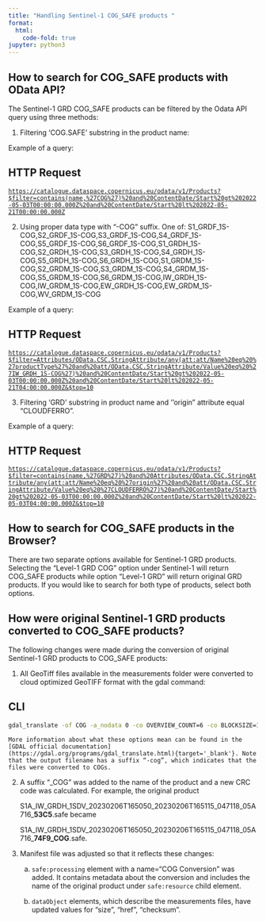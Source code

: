 ```yaml
---
title: "Handling Sentinel-1 COG_SAFE products "
format:
  html:
    code-fold: true
jupyter: python3
---
```


## How to search for COG_SAFE products with OData API?

The Sentinel-1 GRD COG_SAFE products can be filtered by the Odata API query using three methods:

1.	Filtering ‘COG.SAFE’ substring in the product name:

Example of a query:

::: {.panel-tabset}

# HTTP Request

[`https://catalogue.dataspace.copernicus.eu/odata/v1/Products?$filter=contains(name,%27COG%27)%20and%20ContentDate/Start%20gt%202022-05-03T00:00:00.000Z%20and%20ContentDate/Start%20lt%202022-05-21T00:00:00.000Z`](https://catalogue.dataspace.copernicus.eu/odata/v1/Products?$filter=contains(name,%27COG%27)%20and%20ContentDate/Start%20gt%202022-05-03T00:00:00.000Z%20and%20ContentDate/Start%20lt%202022-05-21T00:00:00.000Z){target="_blank"}

:::

2.	Using proper data type with “-COG” suffix. One of: S1_GRDF_1S-COG,S2_GRDF_1S-COG,S3_GRDF_1S-COG,S4_GRDF_1S-COG,S5_GRDF_1S-COG,S6_GRDF_1S-COG,S1_GRDH_1S-COG,S2_GRDH_1S-COG,S3_GRDH_1S-COG,S4_GRDH_1S-COG,S5_GRDH_1S-COG,S6_GRDH_1S-COG,S1_GRDM_1S-COG,S2_GRDM_1S-COG,S3_GRDM_1S-COG,S4_GRDM_1S-COG,S5_GRDM_1S-COG,S6_GRDM_1S-COG,IW_GRDH_1S-COG,IW_GRDM_1S-COG,EW_GRDH_1S-COG,EW_GRDM_1S-COG,WV_GRDM_1S-COG

Example of a query:

::: {.panel-tabset}

# HTTP Request

[`https://catalogue.dataspace.copernicus.eu/odata/v1/Products?$filter=Attributes/OData.CSC.StringAttribute/any(att:att/Name%20eq%20%27productType%27%20and%20att/OData.CSC.StringAttribute/Value%20eq%20%27IW_GRDH_1S-COG%27)%20and%20ContentDate/Start%20gt%202022-05-03T00:00:00.000Z%20and%20ContentDate/Start%20lt%202022-05-21T04:00:00.000Z&$top=10`]( https://catalogue.dataspace.copernicus.eu/odata/v1/Products?$filter=Attributes/OData.CSC.StringAttribute/any(att:att/Name%20eq%20%27productType%27%20and%20att/OData.CSC.StringAttribute/Value%20eq%20%27IW_GRDH_1S-COG%27)%20and%20ContentDate/Start%20gt%202022-05-03T00:00:00.000Z%20and%20ContentDate/Start%20lt%202022-05-21T04:00:00.000Z&$top=10){target="_blank"}

:::

3.	Filtering ‘GRD’ substring in product name and ‘’origin” attribute equal “CLOUDFERRO”.

Example of a query:

::: {.panel-tabset}

# HTTP Request

[`https://catalogue.dataspace.copernicus.eu/odata/v1/Products?$filter=contains(name,%27GRD%27)%20and%20Attributes/OData.CSC.StringAttribute/any(att:att/Name%20eq%20%27origin%27%20and%20att/OData.CSC.StringAttribute/Value%20eq%20%27CLOUDFERRO%27)%20and%20ContentDate/Start%20gt%202022-05-03T00:00:00.000Z%20and%20ContentDate/Start%20lt%202022-05-03T04:00:00.000Z&$top=10`](https://catalogue.dataspace.copernicus.eu/odata/v1/Products?$filter=contains(name,%27GRD%27)%20and%20Attributes/OData.CSC.StringAttribute/any(att:att/Name%20eq%20%27origin%27%20and%20att/OData.CSC.StringAttribute/Value%20eq%20%27CLOUDFERRO%27)%20and%20ContentDate/Start%20gt%202022-05-03T00:00:00.000Z%20and%20ContentDate/Start%20lt%202022-05-03T04:00:00.000Z&$top=10){target="_blank"}

:::

## How to search for COG_SAFE products in the Browser?

There are two separate options available for Sentinel-1 GRD products. Selecting the “Level-1 GRD COG” option under Sentinel-1 will return COG_SAFE products while option “Level-1 GRD” will return  original GRD products. If you would like to search for both type of products, select both options.

## How were original Sentinel-1 GRD products converted to COG_SAFE products?

The following changes were made during the conversion of original Sentinel-1 GRD products to COG_SAFE products:

1.	All GeoTiff files available in the measurements folder were converted to cloud optimized GeoTIFF format with the gdal command:

::: {.panel-tabset}

# CLI

```bash
gdal_translate -of COG -a_nodata 0 -co OVERVIEW_COUNT=6 -co BLOCKSIZE=1024 -co BIGTIFF=NO -co OVERVIEW_RESAMPLING=RMS -co COMPRESS=ZSTD -co NUM_THREADS=ALL_CPUS -mo GRD_ORIGINAL_HEADER_SIZE=<original_header_size> -mo GRD_ORIGINAL_FOOTER_SIZE=<original_footer_size> <input_tiff>.tiff <input_tiff>-cog.tiff 
```
:::
    More information about what these options mean can be found in the [GDAL official documentation](https://gdal.org/programs/gdal_translate.html){target='_blank'}. Note that the output filename has a suffix “-cog”, which indicates that the files were converted to COGs.

2.	A suffix “_COG” was added to the name of the product and a new CRC code was calculated. For example, the original product 

    S1A_IW_GRDH_1SDV_20230206T165050_20230206T165115_047118_05A716_**53C5**.safe became 

    S1A_IW_GRDH_1SDV_20230206T165050_20230206T165115_047118_05A716_**74F9_COG**.safe.

3.	Manifest file was adjusted so that it reflects these changes:

    a.	`safe:processing` element with a name="COG Conversion" was added. It contains metadata about the conversion and includes the name of the original product under `safe:resource` child element.
    
    b.	`dataObject` elements, which describe the measurements files, have updated values for “size”, “href”, “checksum”.
